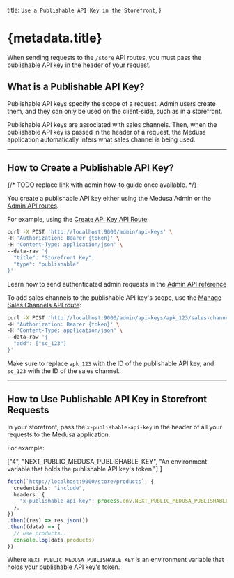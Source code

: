   title: `Use a Publishable API Key in the Storefront`,
}

# {metadata.title}

When sending requests to the `/store` API routes, you must pass the publishable API key in the header of your request.

## What is a Publishable API Key?

Publishable API keys specify the scope of a request. Admin users create them, and they can only be used on the client-side, such as in a storefront.

Publishable API keys are associated with sales channels. Then, when the publishable API key is passed in the header of a request, the Medusa application automatically infers what sales channel is being used.

---

## How to Create a Publishable API Key?

{/* TODO replace link with admin how-to guide once available. */}

You create a publishable API key either using the Medusa Admin or the [Admin API routes](!api!/admin#api-keys_postapikeys).

For example, using the [Create API Key API Route](!api!/admin#api-keys_postapikeys):

```bash
curl -X POST 'http://localhost:9000/admin/api-keys' \
-H 'Authorization: Bearer {token}' \
-H 'Content-Type: application/json' \
--data-raw '{
  "title": "Storefront Key",
  "type": "publishable"
}'
```

<Note title="Tip">

Learn how to send authenticated admin requests in the [Admin API reference](!api!/admin#authentication)

</Note>

To add sales channels to the publishable API key's scope, use the [Manage Sales Channels API route](!api!/admin#api-keys_postapikeysidsaleschannels):

```bash
curl -X POST 'http://localhost:9000/admin/api-keys/apk_123/sales-channels' \
-H 'Authorization: Bearer {token}' \
-H 'Content-Type: application/json' \
--data-raw '{
  "add": ["sc_123"]
}'
```

Make sure to replace `apk_123` with the ID of the publishable API key, and `sc_123` with the ID of the sales channel.

---

## How to Use Publishable API Key in Storefront Requests

In your storefront, pass the `x-publishable-api-key` in the header of all your requests to the Medusa application.

For example:

  ["4", "NEXT_PUBLIC_MEDUSA_PUBLISHABLE_KEY", "An environment variable that holds the publishable API key's token."]
]

```ts
fetch(`http://localhost:9000/store/products`, {
  credentials: "include",
  headers: {
    "x-publishable-api-key": process.env.NEXT_PUBLIC_MEDUSA_PUBLISHABLE_KEY || "temp",
  },
})
.then((res) => res.json())
.then((data) => {
  // use products...
  console.log(data.products)
})
```

Where `NEXT_PUBLIC_MEDUSA_PUBLISHABLE_KEY` is an environment variable that holds your publishable API key's token.
